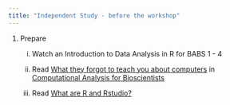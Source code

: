 ```yaml
---
title: "Independent Study - before the workshop"
---
```


1.  Prepare

    i.  Watch an Introduction to Data Analysis in R for BABS 1 - 4

    ii. Read [What they forgot to teach you about computers](https://3mmarand.github.io/comp4biosci/what_they_forgot.html) in [Computational Analysis for Bioscientists](https://3mmarand.github.io/comp4biosci/)

    iii. Read [What are R and Rstudio?](https://3mmarand.github.io/comp4biosci/first_steps_rstudio.html#what-are-r-and-rstudio)
